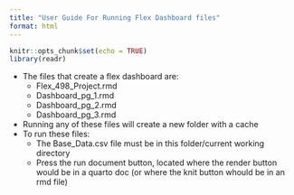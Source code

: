 ```yaml
---
title: "User Guide For Running Flex Dashboard files"
format: html
---
```


```r
knitr::opts_chunk$set(echo = TRUE)
library(readr)
```
* The files that create a flex dashboard are: 
    + Flex_498_Project.rmd
    + Dashboard_pg_1.rmd
    + Dashboard_pg_2.rmd
    + Dashboard_pg_3.rmd
    
* Running any of these files will create a new folder with a cache
* To run these files:
    + The Base_Data.csv file must be in this folder/current working directory
    + Press the run document button, located where the render button would be in a quarto doc (or where the knit button whould be in an rmd file)